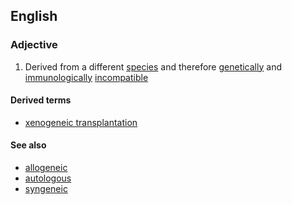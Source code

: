 ==English==

===Adjective===
{{en-adj}}

#{{genetics}} Derived from a different [[species]] and therefore [[genetically]] and  [[immunologically]] [[incompatible]]

====Derived terms====
*[[xenogeneic transplantation]]

====See also====
*[[allogeneic]]
*[[autologous]]
*[[syngeneic]]